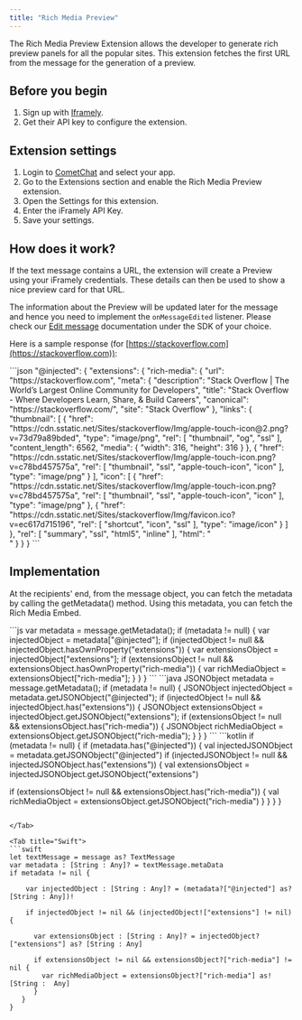 ```yaml
---
title: "Rich Media Preview"
---
```


The Rich Media Preview Extension allows the developer to generate rich preview panels for all the popular sites. This extension fetches the first URL from the message for the generation of a preview.

## Before you begin

1. Sign up with [Iframely](https://iframely.com/embed).
2. Get their API key to configure the extension.

## Extension settings

1. Login to [CometChat](https://app.cometchat.com/login) and select your app.
2. Go to the Extensions section and enable the Rich Media Preview extension.
3. Open the Settings for this extension.
4. Enter the iFramely API Key.
5. Save your settings.

## How does it work?

If the text message contains a URL, the extension will create a Preview using your iFramely credentials. These details can then be used to show a nice preview card for that URL.

The information about the Preview will be updated later for the message and hence you need to implement the `onMessageEdited` listener. Please check our [Edit message](/docs/sdk/javascript/edit-message) documentation under the SDK of your choice.

Here is a sample response (for [https://stackoverflow.com](https://stackoverflow.com)):

<Tabs>
<Tab title="JSON">
```json
"@injected": {
  "extensions": {
    "rich-media": {
      "url": "https://stackoverflow.com",
        "meta": {
        "description": "Stack Overflow | The World’s Largest Online Community for Developers",
          "title": "Stack Overflow - Where Developers Learn, Share, & Build Careers",
            "canonical": "https://stackoverflow.com/",
              "site": "Stack Overflow"
      },
      "links": {
        "thumbnail": [
          {
            "href": "https://cdn.sstatic.net/Sites/stackoverflow/Img/apple-touch-icon@2.png?v=73d79a89bded",
            "type": "image/png",
            "rel": [
              "thumbnail",
              "og",
              "ssl"
            ],
            "content_length": 6562,
            "media": {
              "width": 316,
              "height": 316
            }
          },
          {
            "href": "https://cdn.sstatic.net/Sites/stackoverflow/Img/apple-touch-icon.png?v=c78bd457575a",
            "rel": [
              "thumbnail",
              "ssl",
              "apple-touch-icon",
              "icon"
            ],
            "type": "image/png"
          }
        ],
          "icon": [
            {
              "href": "https://cdn.sstatic.net/Sites/stackoverflow/Img/apple-touch-icon.png?v=c78bd457575a",
              "rel": [
                "thumbnail",
                "ssl",
                "apple-touch-icon",
                "icon"
              ],
              "type": "image/png"
            },
            {
              "href": "https://cdn.sstatic.net/Sites/stackoverflow/Img/favicon.ico?v=ec617d715196",
              "rel": [
                "shortcut",
                "icon",
                "ssl"
              ],
              "type": "image/icon"
            }
          ]
      },
      "rel": [
        "summary",
        "ssl",
        "html5",
        "inline"
      ],
        "html": "<div class=\"iframely-embed\"><div class=\"iframely-responsive\" style=\"height: 140px; padding-bottom: 0;\"><a href=\"https://stackoverflow.com/\" data-iframely-url=\"//cdn.iframe.ly/api/iframe?url=https%3A%2F%2Fstackoverflow.com&key=eda089f6090d00a60bba3ab368d2a3e6\"></a></div></div><script async src=\"//cdn.iframe.ly//embed.js\" charset=\"utf-8\"></script>"
    }
  }
}
```

</Tab>

</Tabs>

## Implementation

At the recipients' end, from the message object, you can fetch the metadata by calling the getMetadata() method. Using this metadata, you can fetch the Rich Media Embed.

<Tabs>
<Tab title="JavaScript">
```js
var metadata = message.getMetadata();
if (metadata != null) {
  var injectedObject = metadata["@injected"];
  if (injectedObject != null && injectedObject.hasOwnProperty("extensions")) {
    var extensionsObject = injectedObject["extensions"];
    if (extensionsObject != null && extensionsObject.hasOwnProperty("rich-media")) {
      var richMediaObject = extensionsObject["rich-media"];
    }
  }
}
```

</Tab>

<Tab title="Java">
```java
JSONObject metadata = message.getMetadata();
if (metadata != null) {
  JSONObject injectedObject = metadata.getJSONObject("@injected");
  if (injectedObject != null && injectedObject.has("extensions")) {
    JSONObject extensionsObject = injectedObject.getJSONObject("extensions");
    if (extensionsObject != null && extensionsObject.has("rich-media")) {
          JSONObject richMediaObject = extensionsObject.getJSONObject("rich-media");
        }
    }
}
```

</Tab>

<Tab title="Kotlin">
```kotlin
if (metadata != null) {
  if (metadata.has("@injected")) {
   val injectedJSONObject = metadata.getJSONObject("@injected")
   if (injectedJSONObject != null && injectedJSONObject.has("extensions")) {
   val extensionsObject = injectedJSONObject.getJSONObject("extensions")

   if (extensionsObject != null && extensionsObject.has("rich-media")) {
     val richMediaObject = extensionsObject.getJSONObject("rich-media")
   }
  }
 }
}
```

</Tab>

<Tab title="Swift">
```swift
let textMessage = message as? TextMessage
var metadata : [String : Any]? = textMessage.metaData
if metadata != nil {

    var injectedObject : [String : Any]? = (metadata?["@injected"] as? [String : Any])!
            
    if injectedObject != nil && (injectedObject!["extensions"] != nil){

      var extensionsObject : [String : Any]? = injectedObject?["extensions"] as? [String : Any]

      if extensionsObject != nil && extensionsObject?["rich-media"] != nil {
        var richMediaObject = extensionsObject?["rich-media"] as! [String :  Any]
      }
   }
}
```

</Tab>

</Tabs>
